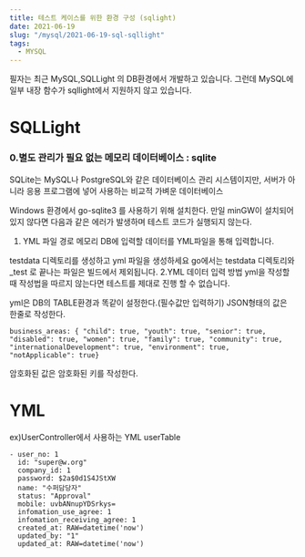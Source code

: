 ```yaml
---
title: 테스트 케이스를 위한 환경 구성 (sqlight) 
date: 2021-06-19
slug: "/mysql/2021-06-19-sql-sqllight"
tags:
  - MYSQL
---
```


필자는 최근 MySQL,SQLLight 의 DB환경에서 개발하고 있습니다.
그런데 MySQL에 일부 내장 함수가 sqllight에서 지원하지 않고 있습니다.


# SQLLight
### 0.별도 관리가 필요 없는 메모리 데이터베이스 : sqlite
SQLite는 MySQL나 PostgreSQL와 같은 데이터베이스 관리 시스템이지만, 서버가 아니라 응용 프로그램에 넣어 사용하는 비교적 가벼운 데이터베이스




Windows 환경에서 go-sqlite3 를 사용하기 위해 설치한다. 만일 minGW이 설치되어 있지 않다면 다음과 같은 에러가 발생하며 테스트 코드가 실행되지 않는다.



1. YML 파일 경로
메모리 DB에 입력할 데이터를 YML파일을 통해 입력합니다.


testdata 디렉토리를 생성하고 yml 파일을 생성하세요
go에서는 testdata 디렉토리와 _test 로 끝나는 파일은 빌드에서 제외됩니다.
2.YML 데이터 입력 방법
yml을 작성할 때 작성법을 따르지 않는다면 테스트를 제대로 진행 할 수 없습니다.


yml은 DB의 TABLE환경과 똑같이 설정한다.(필수값만 입력하기)
JSON형태의 값은 한줄로 작성한다.
```
business_areas: { "child": true, "youth": true, "senior": true, "disabled": true, "women": true, "family": true, "community": true, "internationalDevelopment": true, "environment": true, "notApplicable": true}
```
암호화된 값은 암호화된 키를 작성한다.



# YML

ex)UserController에서 사용하는 YML
userTable
```
- user_no: 1
  id: "super@w.org"
  company_id: 1
  password: $2a$0d1S4JStXW
  name: "수퍼담당자"
  status: "Approval"
  mobile: uvbANnupYDSrkys=
  infomation_use_agree: 1
  infomation_receiving_agree: 1
  created_at: RAW=datetime('now')
  updated_by: "1"
  updated_at: RAW=datetime('now')
```
